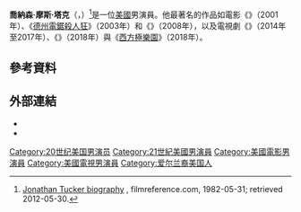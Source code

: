{{noteTA
|G1=Movie
|G2=TV
|G3=Show
|1=zh-cn:塔克; zh-hk:德加; zh-tw:塔克; zh-sg:塔克;
|2=zh-hans:乔纳森;zh-hant:喬納森;zh-hk:莊拿芬
}}
{{Infobox entertainer
| type               = 男演員
| name               = 喬納森·塔克
| foreignname        = Jonathan Tucker
| image              = Jonathan Tucker at the 2009 Tribeca Film Festival.jpg
| caption            = 塔克於2009年的[[翠貝卡電影節|翠貝卡電影節]]
| birth_name         = 喬納森·摩斯·塔克<br>（Jonathan Moss Tucker）
| birth_date         = {{Birth date and age|1982|5|31}}
| birth_place        = {{USA}}[[麻薩諸塞州|麻薩諸塞州]]，[[波士頓|波士頓]]
| occupation         = 演員
| yearsactive        = 1994年至今
| spouse             = {{marriage|Tara Tucker|2012}}
| children           = 2
}}
'''喬納森·摩斯·塔克'''（{{lang-en|Jonathan Moss Tucker}}，{{bd|1982年|5月31日||}}）<ref>[http://www.filmreference.com/film/56/Jonathan-Tucker.html Jonathan Tucker biography] {{Wayback|url=http://www.filmreference.com/film/56/Jonathan-Tucker.html |date=20170819105131 }}, filmreference.com, 1982-05-31; retrieved 2012-05-30.</ref>是一位[[美國|美國]]男演員。他最著名的作品如電影《{{link-en|暗夜搖籃曲|The Deep End (film)}}》（2001年）、《[[德州電鋸殺人狂_(2003年電影)|德州電鋸殺人狂]]》（2003年）和《{{link-en|禁入廢墟|The Ruins (film)}}》（2008年），以及電視劇《{{link-en|搏擊王國|Kingdom (American TV series)}}》（2014年至2017年）、《{{link-en|毒雪紛飛|Snowfall (TV series)}}》（2018年）與《[[西方極樂園|西方極樂園]]》（2018年）。

==參考資料==
{{reflist}}

==外部連結==
*{{IMDb name|6958}}
*{{Twitter|jonathanmtucker}}

{{Authority control}}

{{DEFAULTSORT:Tucker, Jonathan}}
[[Category:20世纪美国男演员|Category:20世纪美国男演员]]
[[Category:21世紀美國男演員|Category:21世紀美國男演員]]
[[Category:美國電影男演員|Category:美國電影男演員]]
[[Category:美國電視男演員|Category:美國電視男演員]]
[[Category:爱尔兰裔美国人|Category:爱尔兰裔美国人]]